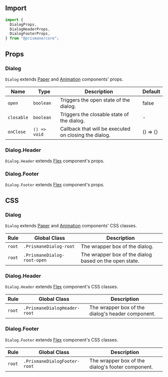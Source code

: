 ## Import

```js
import {
  DialogProps,
  DialogHeaderProps,
  DialogFooterProps,
} from "@prismane/core";
```

## Props

### Dialog

`Dialog` extends [Paper](/docs/components-api/paper-api) and [Animation](/docs/components-api/animation-api) components' props.

| Name       | Type         | Description                                           | Default  |
| ---------- | ------------ | ----------------------------------------------------- | -------- |
| `open`     | `boolean`    | Triggers the open state of the dialog.                | false    |
| `closable` | `boolean`    | Triggers the closable state of the dialog.            | -        |
| `onClose`  | `() => void` | Callback that will be executed on closing the dialog. | () => {} |

### Dialog.Header

`Dialog.Header` extends [Flex](/docs/components-api/flex-api) component's props.

### Dialog.Footer

`Dialog.Footer` extends [Flex](/docs/components-api/flex-api) component's props.

## CSS

### Dialog

`Dialog` extends [Paper](/docs/components-api/paper-api) and [Animation](/docs/components-api/animation-api) components' CSS classes.

| Rule   | Global Class                | Description                                            |
| ------ | --------------------------- | ------------------------------------------------------ |
| `root` | `.PrismaneDialog-root`      | The wrapper box of the dialog.                         |
| `root` | `.PrismaneDialog-root-open` | The wrapper box of the dialog based on the open state. |

### Dialog.Header

`Dialog.Header` extends [Flex](/docs/components-api/flex-api) component's CSS classes.

| Rule   | Global Class                 | Description                                       |
| ------ | ---------------------------- | ------------------------------------------------- |
| `root` | `.PrismaneDialogHeader-root` | The wrapper box of the dialog's header component. |

### Dialog.Footer

`Dialog.Footer` extends [Flex](/docs/components-api/flex-api) component's CSS classes.

| Rule   | Global Class                 | Description                                       |
| ------ | ---------------------------- | ------------------------------------------------- |
| `root` | `.PrismaneDialogFooter-root` | The wrapper box of the dialog's footer component. |
